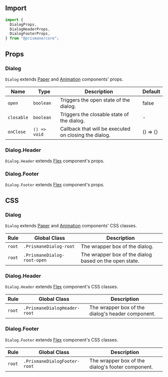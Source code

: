 ## Import

```js
import {
  DialogProps,
  DialogHeaderProps,
  DialogFooterProps,
} from "@prismane/core";
```

## Props

### Dialog

`Dialog` extends [Paper](/docs/components-api/paper-api) and [Animation](/docs/components-api/animation-api) components' props.

| Name       | Type         | Description                                           | Default  |
| ---------- | ------------ | ----------------------------------------------------- | -------- |
| `open`     | `boolean`    | Triggers the open state of the dialog.                | false    |
| `closable` | `boolean`    | Triggers the closable state of the dialog.            | -        |
| `onClose`  | `() => void` | Callback that will be executed on closing the dialog. | () => {} |

### Dialog.Header

`Dialog.Header` extends [Flex](/docs/components-api/flex-api) component's props.

### Dialog.Footer

`Dialog.Footer` extends [Flex](/docs/components-api/flex-api) component's props.

## CSS

### Dialog

`Dialog` extends [Paper](/docs/components-api/paper-api) and [Animation](/docs/components-api/animation-api) components' CSS classes.

| Rule   | Global Class                | Description                                            |
| ------ | --------------------------- | ------------------------------------------------------ |
| `root` | `.PrismaneDialog-root`      | The wrapper box of the dialog.                         |
| `root` | `.PrismaneDialog-root-open` | The wrapper box of the dialog based on the open state. |

### Dialog.Header

`Dialog.Header` extends [Flex](/docs/components-api/flex-api) component's CSS classes.

| Rule   | Global Class                 | Description                                       |
| ------ | ---------------------------- | ------------------------------------------------- |
| `root` | `.PrismaneDialogHeader-root` | The wrapper box of the dialog's header component. |

### Dialog.Footer

`Dialog.Footer` extends [Flex](/docs/components-api/flex-api) component's CSS classes.

| Rule   | Global Class                 | Description                                       |
| ------ | ---------------------------- | ------------------------------------------------- |
| `root` | `.PrismaneDialogFooter-root` | The wrapper box of the dialog's footer component. |
